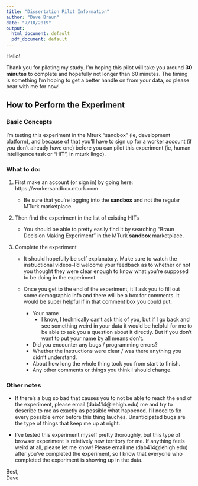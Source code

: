 ```yaml
---
title: "Dissertation Pilot Information"
author: "Dave Braun"
date: "7/10/2019"
output:
  html_document: default
  pdf_document: default
---
```


Hello!

Thank you for piloting my study. I’m hoping this pilot will take you around **30 minutes** to complete and hopefully not longer than 60 minutes. The timing is something I'm hoping to get a better handle on from your data, so please bear with me for now!

## How to Perform the Experiment

### Basic Concepts

I’m testing this experiment in the Mturk “sandbox” (ie, development platform), and because of that you’ll have to sign up for a worker account (if you don’t already have one) before you can pilot this experiment (ie, human intelligence task or “HIT”, in mturk lingo).

### What to do:
  
1. First make an account (or sign in) by going here: https://workersandbox.mturk.com  
    * Be sure that you're logging into the **sandbox** and not the regular MTurk marketplace.

2. Then find the experiment in the list of existing HITs
    * You should be able to pretty easily find it by searching "Braun Decision Making Experiment" in the MTurk **sandbox** marketplace.
    
3. Complete the experiment

    * It should hopefully be self explanatory. Make sure to watch the instructional videos--I'd welcome your feedback as to whether or not you thought they were clear enough to know what you're supposed to be doing in the experiment.
  
    * Once you get to the end of the experiment, it’ll ask you to fill out some demographic info and there will be a box for comments. It would be super helpful if in that comment box you could put:
  
      * Your name   
        * I know, I technically can’t ask this of you, but if I go back and see something weird in your data it would be helpful for me to be able to ask you a question about it directly. But if you don’t want to put your name by all means don’t.  
      * Did you encounter any bugs / programming errors?  
      * Whether the instructions were clear / was there anything you didn’t understand.  
      * About how long the whole thing took you from start to finish.  
      * Any other comments or things you think I should change.  

### Other notes
  
* If there's a bug so bad that causes you to not be able to reach the end of the experiment, please email (dab414@lehigh.edu) me and try to describe to me as exactly as possible what happened. I'll need to fix every possible error before this thing lauches. Unanticipated bugs are the type of things that keep me up at night.

* I’ve tested this experiment myself pretty thoroughly, but this type of browser experiment is relatively new territory for me. If anything feels weird at all, please let me know! Please email me (dab414@lehigh.edu) after you’ve completed the experiment, so I know that everyone who completed the experiment is showing up in the data.

Best,  
Dave